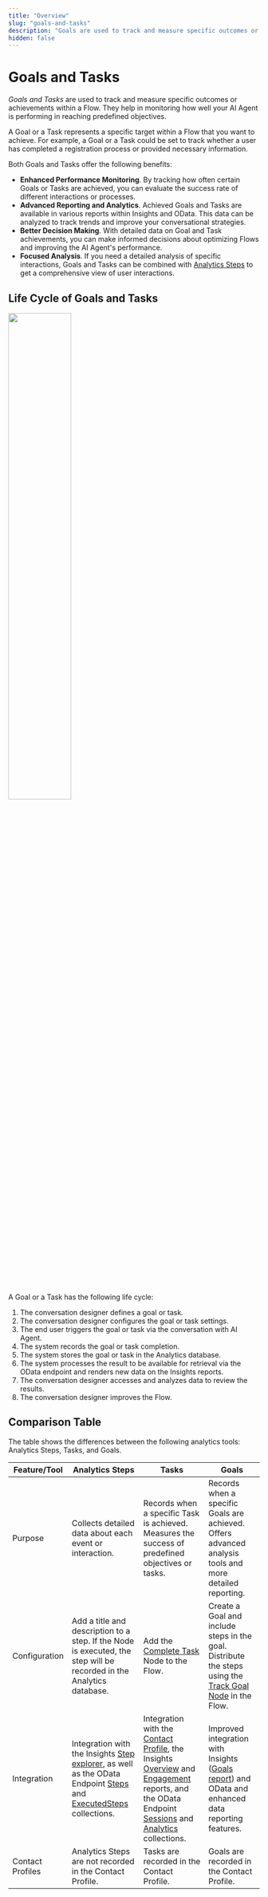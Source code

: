 ```yaml
---
title: "Overview"
slug: "goals-and-tasks"
description: "Goals are used to track and measure specific outcomes or achievements within a Flow. They help in monitoring how well your AI Agent is performing in reaching predefined objectives."
hidden: false
---
```


# Goals and Tasks

_Goals and Tasks_ are used to track and measure specific outcomes or achievements within a Flow. 
They help in monitoring how well your AI Agent is performing in reaching predefined objectives.

A Goal or a Task represents a specific target within a Flow that you want to achieve. For example, a Goal or a Task could be set to track whether a user has completed a registration process or provided necessary information.

Both Goals and Tasks offer the following benefits:

- **Enhanced Performance Monitoring**. By tracking how often certain Goals or Tasks are achieved, you can evaluate the success rate of different interactions or processes.
- **Advanced Reporting and Analytics**. Achieved Goals and Tasks are available in various reports within Insights and OData. This data can be analyzed to track trends and improve your conversational strategies.
- **Better Decision Making**. With detailed data on Goal and Task achievements, you can make informed decisions about optimizing Flows and improving the AI Agent's performance.
- **Focused Analysis**. If you need a detailed analysis of specific interactions, Goals and Tasks can be combined with [Analytics Steps](../collecting-data.md#analytics-steps) to get a comprehensive view of user interactions.

## Life Cycle of Goals and Tasks

<Frame>
  <img class="image-center" src="../../../../_assets/ai/analyze/goals/life-cycle.png" width="50%" />
</Frame>

A Goal or a Task has the following life cycle:

1. The conversation designer defines a goal or task. 
2. The conversation designer configures the goal or task settings. 
3. The end user triggers the goal or task via the conversation with AI Agent. 
4. The system records the goal or task completion. 
5. The system stores the goal or task in the Analytics database.
6. The system processes the result to be available for retrieval via the OData endpoint and renders new data on the Insights reports.
7. The conversation designer accesses and analyzes data to review the results. 
8. The conversation designer improves the Flow.

## Comparison Table

The table shows the differences between the following analytics tools: Analytics Steps, Tasks, and Goals.

| Feature/Tool     | Analytics Steps                                                                                                                                                                                          | Tasks                                                                                                                                                                                                                                                                                                         | Goals                                                                                                                                                          |
|------------------|----------------------------------------------------------------------------------------------------------------------------------------------------------------------------------------------------------|---------------------------------------------------------------------------------------------------------------------------------------------------------------------------------------------------------------------------------------------------------------------------------------------------------------|----------------------------------------------------------------------------------------------------------------------------------------------------------------|
| Purpose          | Collects detailed data about each event or interaction.                                                                                                                                                  | Records when a specific Task is achieved. Measures the success of predefined objectives or tasks.                                                                                                                                                                                                             | Records when a specific Goals are achieved. Offers advanced analysis tools and more detailed reporting.                                                        |
| Configuration    | Add a title and description to a step. If the Node is executed, the step will be recorded in the Analytics database.                                                                                     | Add the [Complete Task](../../build/node-reference/analytics/complete-task.md) Node to the Flow.                                                                                                                                                                                                              | Create a Goal and include steps in the goal. Distribute the steps using the [Track Goal Node](../../build/node-reference/analytics/track-goal.md) in the Flow. |
| Integration      | Integration with the Insights [Step explorer](../../../insights/explorers/step.md), as well as the OData Endpoint [Steps](../odata.md#steps) and [ExecutedSteps](../odata.md#executedsteps) collections. | Integration with the [Contact Profile](../contact-profiles.md), the Insights [Overview](../../../insights/reports/overview.md) and [Engagement](../../../insights/reports/engagement.md) reports, and the OData Endpoint [Sessions](../odata.md#sessions) and [Analytics](../odata.md#analytics) collections. | Improved integration with Insights ([Goals report](../../../insights/reports/goals.md)) and OData and enhanced data reporting features.                        |
| Contact Profiles | Analytics Steps are not recorded in the Contact Profile.                                                                                                                                                 | Tasks are recorded in the Contact Profile.                                                                                                                                                                                                                                                                    | Goals are recorded in the Contact Profile.                                                                                                                     |